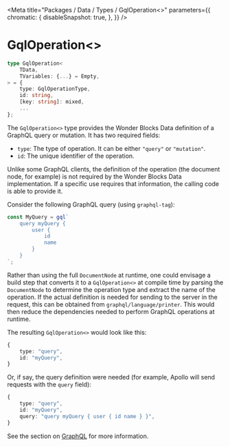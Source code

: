 
<Meta
    title="Packages / Data / Types / GqlOperation<>"
    parameters={{
        chromatic: {
            disableSnapshot: true,
        },
    }}
/>

# GqlOperation\<>

```ts
type GqlOperation<
    TData,
    TVariables: {...} = Empty,
> = {
    type: GqlOperationType,
    id: string,
    [key: string]: mixed,
    ...
};
```

The `GqlOperation<>` type provides the Wonder Blocks Data definition of a GraphQL query or mutation. It has two required fields:

-   `type`: The type of operation. It can be either `"query"` or `"mutation"`.
-   `id`: The unique identifier of the operation.

Unlike some GraphQL clients, the definition of the operation (the document node, for example) is not required by the Wonder Blocks Data implementation. If a specific use requires that information, the calling code is able to provide it.

Consider the following GraphQL query (using `graphql-tag`):

```ts
const MyQuery = gql`
    query myQuery {
        user {
            id
            name
        }
    }
`;
```

Rather than using the full `DocumentNode` at runtime, one could envisage a build step that converts it to a `GqlOperation<>` at compile time by parsing the `DocumentNode` to determine the operation type and extract the name of the operation. If the actual definition is needed for sending to the server in the request, this can be obtained from `graphql/language/printer`. This would then reduce the dependencies needed to perform GraphQL operations at runtime.

The resulting `GqlOperation<>` would look like this:

```ts
{
    type: "query",
    id: "myQuery",
}
```

Or, if say, the query definition were needed (for example, Apollo will send requests with the `query` field):

```ts
{
    type: "query",
    id: "myQuery",
    query: "query myQuery { user { id name } }",
}
```

See the section on [GraphQL](/docs/data-graphql--page) for more information.
